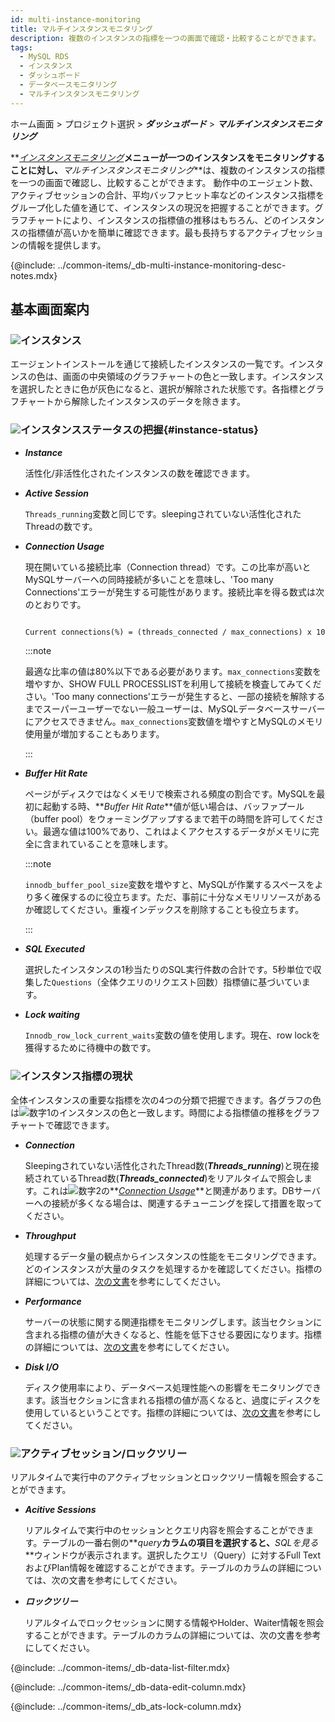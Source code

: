 ```yaml
---
id: multi-instance-monitoring
title: マルチインスタンスモニタリング
description: 複数のインスタンスの指標を一つの画面で確認・比較することができます。
tags:
  - MySQL RDS
  - インスタンス
  - ダッシュボード
  - データベースモニタリング
  - マルチインスタンスモニタリング
---
```



ホーム画面 > プロジェクト選択 > **_ダッシュボード_** > **_マルチインスタンスモニタリング_**

**_[インスタンスモニタリング](instance-monitoring)_**メニューが一つのインスタンスをモニタリングすることに対し、**_マルチインスタンスモニタリング_**は、複数のインスタンスの指標を一つの画面で確認し、比較することができます。 動作中のエージェント数、アクティブセッションの合計、平均バッファヒット率などのインスタンス指標をグループ化した値を通じて、インスタンスの現況を把握することができます。グラフチャートにより、インスタンスの指標値の推移はもちろん、どのインスタンスの指標値が高いかを簡単に確認できます。最も長持ちするアクティブセッションの情報を提供します。

{@include: ../common-items/_db-multi-instance-monitoring-desc-notes.mdx}

## 基本画面案内

<ProdImg img='db-multi-instance.png' desc='멀티 인스턴스 모니터링' />

### ![](/img/number-01.png)インスタンス

エージェントインストールを通じて接続したインスタンスの一覧です。インスタンスの色は、画面の中央領域のグラフチャートの色と一致します。インスタンスを選択したときに色が灰色になると、選択が解除された状態です。各指標とグラフチャートから解除したインスタンスのデータを除きます。

### ![](/img/number-02.png)インスタンスステータスの把握{#instance-status}

-   **_Instance_**

    活性化/非活性化されたインスタンスの数を確認できます。

-   **_Active Session_**

    `Threads_running`変数と同じです。sleepingされていない活性化されたThreadの数です。

-   **_Connection Usage_**

    現在開いている接続比率（Connection thread）です。この比率が高いとMySQLサーバーへの同時接続が多いことを意味し、'Too many Connections'エラーが発生する可能性があります。接続比率を得る数式は次のとおりです。

    ```txt

    Current connections(%) = (threads_connected / max_connections) x 100

    ```

    :::note

    最適な比率の値は80%以下である必要があります。`max_connections`変数を増やすか、SHOW FULL PROCESSLISTを利用して接続を検査してみてください。'Too many connections'エラーが発生すると、一部の接続を解除するまでスーパーユーザーでない一般ユーザーは、MySQLデータベースサーバーにアクセスできません。`max_connections`変数値を増やすとMySQLのメモリ使用量が増加することもあります。

    :::

-   **_Buffer Hit Rate_**

    ページがディスクではなくメモリで検索される頻度の割合です。MySQLを最初に起動する時、**_Buffer Hit Rate_**値が低い場合は、バッファプール（buffer pool）をウォーミングアップするまで若干の時間を許可してください。最適な値は100%であり、これはよくアクセスするデータがメモリに完全に含まれていることを意味します。

    :::note

    `innodb_buffer_pool_size`変数を増やすと、MySQLが作業するスペースをより多く確保するのに役立ちます。ただ、事前に十分なメモリリソースがあるか確認してください。重複インデックスを削除することも役立ちます。

    :::

-   **_SQL Executed_**

    選択したインスタンスの1秒当たりのSQL実行件数の合計です。5秒単位で収集した`Questions`（全体クエリのリクエスト回数）指標値に基づいています。

-   **_Lock waiting_**

    `Innodb_row_lock_current_waits`変数の値を使用します。現在、row lockを獲得するために待機中の数です。

### ![](/img/number-03.png)インスタンス指標の現状

全体インスタンスの重要な指標を次の4つの分類で把握できます。各グラフの色は![数字1](/img/number-01.png)のインスタンスの色と一致します。時間による指標値の推移をグラフチャートで確認できます。

-   **_Connection_**

    Sleepingされていない活性化されたThread数(**_Threads_running_**)と現在接続されているThread数(**_Threads_connected_**)をリアルタイムで照会します。これは![数字2](/img/number-02.png)の**_[Connection Usage](#instance-status)_**と関連があります。DBサーバーへの接続が多くなる場合は、関連するチューニングを探して措置を取ってください。

-   **_Throughput_**

    処理するデータ量の観点からインスタンスの性能をモニタリングできます。どのインスタンスが大量のタスクを処理するかを確認してください。指標の詳細については、[次の文書](metrics-data-list)を参考にしてください。

-   **_Performance_**

    サーバーの状態に関する関連指標をモニタリングします。該当セクションに含まれる指標の値が大きくなると、性能を低下させる要因になります。指標の詳細については、[次の文書](metrics-data-list)を参考にしてください。

-   **_Disk I/O_**

    ディスク使用率により、データベース処理性能への影響をモニタリングできます。該当セクションに含まれる指標の値が高くなると、過度にディスクを使用しているということです。指標の詳細については、[次の文書](metrics-data-list)を参考にしてください。

### ![](/img/number-04.png)アクティブセッション/ロックツリー

リアルタイムで実行中のアクティブセッションとロックツリー情報を照会することができます。

-   **_Acitive Sessions_** 

    リアルタイムで実行中のセッションとクエリ内容を照会することができます。テーブルの一番右側の**_query_**カラムの項目を選択すると、**_SQLを見る_**ウィンドウが表示されます。選択したクエリ（Query）に対するFull TextおよびPlan情報を確認することができます。テーブルのカラムの詳細については、次の文書を参考にしてください。

-   **_ロックツリー_**

    リアルタイムでロックセッションに関する情報やHolder、Waiter情報を照会することができます。テーブルのカラムの詳細については、次の文書を参考にしてください。

{@include: ../common-items/_db-data-list-filter.mdx}

{@include: ../common-items/_db-data-edit-column.mdx}

{@include: ../common-items/_db_ats-lock-column.mdx}  
